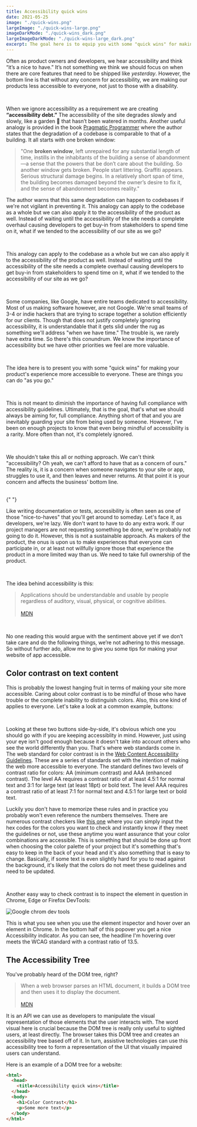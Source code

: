 ```yaml
---
title: Accessibility quick wins
date: 2021-05-25
image: "./quick-wins.png"
largeImage: "./quick-wins-large.png"
imageDarkMode: "./quick-wins_dark.png"
largeImageDarkMode: "./quick-wins-large_dark.png"
excerpt: The goal here is to equip you with some "quick wins" for making your product's experience more accessible to everyone.
---
```


Often as product owners and developers, we hear accessibility and think “it’s a nice to have.”
It’s not something we think we should focus on when there are core features that need to be shipped like _yesterday_.
However, the bottom line is that without any concern for accessibility, we are making our products less accessible to everyone, not just to those with a disability.

<br />

When we ignore accessibility as a requirement we are creating **“accessibility debt.”**
The accessibility of the site degrades slowly and slowly, like a garden 🌱 that hasn’t
been watered in months. Another useful analogy is provided in the book [Pragmatic
Programmer](https://learning.oreilly.com/library/view/the-pragmatic-programmer/020161622X/) where the author states that the degradation of a codebase is comparable to that of a
building. It all starts with one broken window:

> "One **broken window**, left unrepaired for any substantial length of time, instills in the inhabitants of the building a sense of abandonment—a sense that the powers that be don’t care about the building. So another window gets broken. People start littering. Graffiti appears. Serious structural damage begins. In a relatively short span of time, the building becomes damaged beyond the owner’s desire to fix it, and the sense of abandonment becomes reality."

The author warns that this same degradation can happen to codebases if we're not vigilant in preventing it. This analogy can apply to the codebase as a whole but we can also apply it to the accessibility of the product as well. Instead of waiting until the accessibility of the site needs a complete overhaul causing developers to get buy-in from stakeholders to spend time on it, what if we tended to the accessibility of our site as we go?

<br />

This analogy can apply to the codebase as a whole but we can also apply it to the accessibility of the product as well. Instead of waiting until the accessibility of the site needs a complete overhaul causing developers to get buy-in from stakeholders to spend time on it, what if we tended to the accessibility of our site as we go?

<br />

Some companies, like Google, have entire teams dedicated to accessibility. Most of us making software however, are not Google. We're small teams of 3-4 or indie hackers that are trying to scrape together a solution efficiently for our clients. Though that does not justify completely ignoring accessibility, it is understandable that it gets slid under the rug as something we'll address "when we have time." The trouble is, we rarely have extra time. So there's this conundrum. We know the importance of accessibility but we have other priorities we feel are more valuable.

<br />

The idea here is to present you with some "quick wins" for making your product's experience more accessible to everyone. These are things you can do "as you go."

<br />

This is not meant to diminish the importance of having full compliance with accessibility guidelines. Ultimately, that is the goal, that's what we should always be aiming for, full compliance. Anything short of that and you are inevitably guarding your site from being used by someone. However, I've been on enough projects to know that even being mindful of accessibility is a rarity. More often than not, it's completely ignored.

<br />

We shouldn't take this all or nothing approach. We can't think "accessibility? Oh yeah, we can't afford to have that as a concern of ours." The reality is, it is a concern when someone navigates to your site or app, struggles to use it, and then leaves and never returns. At that point it is your concern and affects the business' bottom line.

<br />{" "}

Like writing documentation or tests, accessibility is often seen as one of those "nice-to-haves" that you'll get around to someday. Let's face it, as developers, we're lazy. We don't want to have to do any extra work. If our project managers are not requesting something be done, we're probably not going to do it. However, this is not a sustainable approach. As makers of the product, the onus is upon us to make experiences that everyone can participate in, or at least not willfully ignore those that experience the product in a more limited way than us. We need to take full ownership of the product.

<br />

The idea behind accessibility is this:

> Applications should be understandable and usable by people regardless of auditory, visual, physical, or cognitive abilities. <br /><br /> [MDN](https://developer.mozilla.org/en-US/docs/Learn/Accessibility)

<br />

No one reading this would argue with the sentiment above yet if we don’t take care and do the following things, we’re not adhering to this message. So without further ado, allow me to give you some tips for making your website of app accessible.

## Color contrast on text content

This is probably the lowest hanging fruit in terms of making your site more accessible. Caring about color contrast is to be mindful of those who have trouble or the complete inability to distinguish colors. Also, this one kind of applies to everyone. Let's take a look at a common example, buttons:

<ButtonContrastExample disableDescription />

<br />

Looking at these two buttons side-by-side, it's obvious which one you should go with if you are keeping accessiblity in mind. However, just using your eye isn't good enough because it doesn't take into account others who see the world differently than you. That's where web standards come in. The web standard for color contrast is in the [Web Content Accessibility Guidelines](https://www.w3.org/TR/2008/REC-WCAG20-20081211/). These are a series of standards set with the intention of making the web more accessible to everyone. The standard defines two levels of contrast ratio for colors: AA (minimum contrast) and AAA (enhanced contrast). The level AA requires a contrast ratio of at least 4.5:1 for normal text and 3:1 for large text (at least 18pt) or bold text. The level AAA requires a contrast ratio of at least 7:1 for normal text and 4.5:1 for large text or bold text.

<ButtonContrastExample />

Luckily you don't have to memorize these rules and in practice you probably won't
even reference the numbers themselves. There are numerous contrast checkers like
[this one](https://coolors.co/contrast-checker/0a1b2e-aec9e5) where you can simply
input the hex codes for the colors you want to check and instantly know if they meet
the guidelines or not, use these anytime you want assurance that your color combinations
are accessible. This is something that should be done up front when choosing the
color palette of your project but it's something that's easy to keep in the back
of your head and it's also something that is easy to change. Basically, if some text
is even slightly hard for you to read against the background, it's likely that the
colors do not meet these guidelines and need to be updated.

<br />

Another easy way to check contrast is to inspect the element in question in Chrome, Edge or Firefox DevTools:

![Google chrom dev tools](./a11y-dev-tools.png)

This is what you see when you use the element inspector and hover over an element in Chrome. In the bottom half of this popover you get a nice Accessibility indicator. As you can see, the headline I'm hovering over meets the WCAG standard with a contrast ratio of 13.5.

## The Accessibility Tree

You've probably heard of the DOM tree, right?

> When a web browser parses an HTML document, it builds a DOM tree and then uses it to display the document. <br /><br /> [MDN](https://developer.mozilla.org/en-US/docs/Web/API/Document_Object_Model/Introduction)

It is an API we can use as developers to manipulate the visual representation of those elements that the user interacts with. The word visual here is crucial because the DOM tree is really only useful to sighted users, at least directly. The browser takes this DOM tree and creates an accessibility tree based off of it. In turn, assistive technologies can use this accessibility tree to form a representation of the UI that visually impaired users can understand.

Here is an example of a DOM tree for a website:

```html
<html>
  <head>
    <title>Accessibility quick wins</title>
  </head>
  <body>
    <h1>Color Contrast</h1>
    <p>Some more text</p>
  </body>
</html>
```
